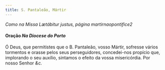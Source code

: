 ```yaml
---
title: S. Pantaleão, Mártir
---
```


<em>Como na Missa Lætábitur justus, página martirnaopontifice2</em>

#### Oração <em>Na Diocese do Porto</em>

<div class="container-fluid">
  <div class="row">
    <span class="text-justify"></span>
<span class="text-justify">
      Ó Deus, que permitistes que o B. Pantaleão, vosso Mártir, sofresse vários
      tormentos e orasse pelos seus perseguidores, concedei-nos propício que,
      implorando o seu auxílio, sintamos o efeito da vossa misericórdia. Por
      nosso Senhor <em>&c.</em>
    </span>
</div>
